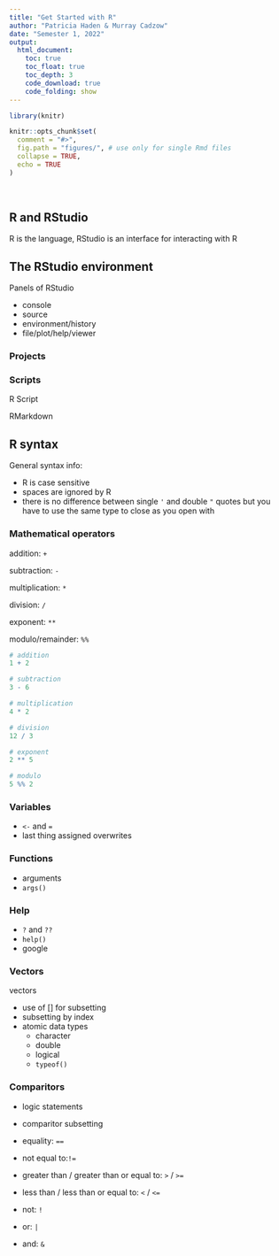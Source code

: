 ```yaml
---
title: "Get Started with R"
author: "Patricia Haden & Murray Cadzow"
date: "Semester 1, 2022"
output:
  html_document:
    toc: true
    toc_float: true
    toc_depth: 3
    code_download: true
    code_folding: show
---
```


```r
library(knitr)

knitr::opts_chunk$set(
  comment = "#>",
  fig.path = "figures/", # use only for single Rmd files
  collapse = TRUE,
  echo = TRUE
)


```

\

## R and RStudio

R is the language, RStudio is an interface for interacting with R

## The RStudio environment

Panels of RStudio

- console
- source
- environment/history
- file/plot/help/viewer

### Projects



### Scripts

R Script

RMarkdown

## R syntax

General syntax info:

- R is case sensitive
- spaces are ignored by R
- there is no difference between single `'` and double `"` quotes but you have to use the same type to close as you open with


### Mathematical operators

addition: `+`

subtraction: `-`

multiplication: `*`

division: `/`

exponent: `**`

modulo/remainder: `%%`

```r
# addition
1 + 2

# subtraction
3 - 6

# multiplication
4 * 2

# division
12 / 3

# exponent
2 ** 5

# modulo
5 %% 2

```


### Variables

- `<-` and `=`
- last thing assigned overwrites

### Functions

- arguments
- `args()`

### Help

- `?` and `??`
- `help()`
- google

### Vectors

vectors

- use of [] for subsetting
- subsetting by index
- atomic data types
  - character
  - double
  - logical
  - `typeof()`


### Comparitors

- logic statements
- comparitor subsetting

- equality: `==`
- not equal to:`!=`
- greater than / greater than or equal to: `>` / `>=`
- less than / less than or equal to: `<` / `<=`


- not: `!`
- or: `|`
- and: `&`

